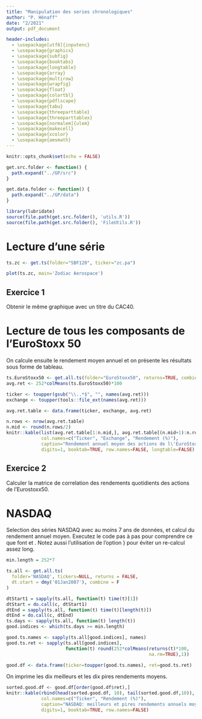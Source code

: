 ```yaml
---
title: "Manipulation des series chronologiques"
author: "P. Hénaff"
date: "2/2021"
output: pdf_document

header-includes:
  - \usepackage[utf8]{inputenc}
  - \usepackage{graphicx}
  - \usepackage{subfig}
  - \usepackage{booktabs}
  - \usepackage{longtable}
  - \usepackage{array}
  - \usepackage{multirow}
  - \usepackage{wrapfig}
  - \usepackage{float}
  - \usepackage{colortbl}
  - \usepackage{pdflscape}
  - \usepackage{tabu}
  - \usepackage{threeparttable}
  - \usepackage{threeparttablex}
  - \usepackage[normalem]{ulem}
  - \usepackage{makecell}
  - \usepackage{xcolor}
  - \usepackage{amsmath}
---
```


```r
knitr::opts_chunk$set(echo = FALSE)
```

```r
get.src.folder <- function() {
  path.expand("../GP/src")
}

get.data.folder <- function() {
  path.expand("../GP/data")
}
```

```r
library(lubridate)
source(file.path(get.src.folder(), 'utils.R'))
source(file.path(get.src.folder(), 'FileUtils.R'))
```

# Lecture d'une série

```r
ts.zc <- get.ts(folder="SBF120", ticker="zc.pa")
```

```r
plot(ts.zc, main='Zodiac Aerospace')
```

## Exercice 1

Obtenir le même graphique avec un titre du CAC40.

# Lecture de tous les composants de l'EuroStoxx 50

On calcule ensuite le rendement moyen annuel et on présente les résultats sous forme de tableau.

```r
ts.EuroStoxx50 <- get.all.ts(folder="EuroStoxx50", returns=TRUE, combine=TRUE)
avg.ret <- 252*colMeans(ts.EuroStoxx50)*100

ticker <- toupper(gsub("\\..*$", "", names(avg.ret)))
exchange <- toupper(tools::file_ext(names(avg.ret)))

avg.ret.table <- data.frame(ticker, exchange, avg.ret)
```

```r
n.rows <- nrow(avg.ret.table)
n.mid <- round(n.rows/2)
knitr::kable(list(avg.ret.table[1:n.mid,], avg.ret.table[(n.mid+1):n.rows,]), 
             col.names=c("Ticker", "Exchange", "Rendement (%)"), 
             caption="Rendement annuel moyen des actions de l\'EuroStoxx 50",
             digits=1, booktab=TRUE, row.names=FALSE, longtable=FALSE)
```

## Exercice 2

Calculer la matrice de correlation des rendements quotidients des actions de l'Eurostoxx50.

# NASDAQ

Selection des séries NASDAQ avec au moins 7 ans de données, et calcul du rendement annuel moyen.
Executez le code pas à pas pour comprendre ce que font \texttt{sapply} et \texttt{do.call}. Notez aussi l'utilisation de l'option \texttt{cache=TRUE}} pour éviter un re-calcul assez long.

```r

min.length = 252*7

ts.all <- get.all.ts(
  folder='NASDAQ', tickers=NULL, returns = FALSE,
  dt.start = dmy('01Jan2007'), combine = F
)

dtStart1 = sapply(ts.all, function(t) time(t)[1])
dtStart = do.call(c, dtStart1)
dtEnd = sapply(ts.all, function(t) time(t)[length(t)])
dtEnd = do.call(c, dtEnd)
ts.days <- sapply(ts.all, function(t) length(t))
good.indices <- which(ts.days >= min.length)

good.ts.names <- sapply(ts.all[good.indices], names)
good.ts.ret <- sapply(ts.all[good.indices], 
                      function(t) round(252*colMeans(returns(t)*100, 
                                                     na.rm=TRUE),1))

good.df <- data.frame(ticker=toupper(good.ts.names), ret=good.ts.ret)
```

On imprime les dix meilleurs et les dix pires rendements moyens.

```r

sorted.good.df <- good.df[order(good.df$ret),]
knitr::kable(rbind(head(sorted.good.df, 10), tail(sorted.good.df,10)),
             col.names=c("Ticker", "Rendement (%)"), 
             caption="NASDAQ: meilleurs et pires rendements annuels moyens", 
             digits=1, booktab=TRUE, row.names=FALSE)

```

